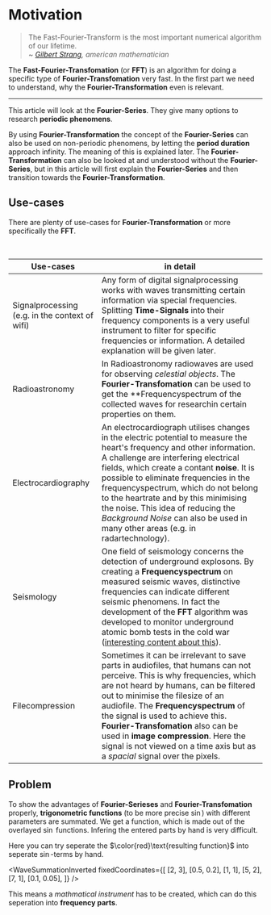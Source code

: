 
# Motivation

> The Fast-Fourier-Transform is the most important numerical algorithm of our lifetime.  
> ~ <cite>[Gilbert Strang](https://en.wikipedia.org/wiki/Gilbert_Strang), american mathematician</cite>

The **Fast-Fourier-Transfomation** (or **FFT**) is an algorithm for doing a specific type of **Fourier-Transfomation** very fast.
In the first part we need to understand, why the **Fourier-Transformation** even is relevant.

---

This article will look at the **Fourier-Series**. They give many options to research **periodic phenomens**.

By using **Fourier-Transformation** the concept of the **Fourier-Series** can also be used on non-periodic phenomens, by letting the **period duration** approach infinity.
The meaning of this is explained later.
The **Fourier-Transformation** can also be looked at and understood without the **Fourier-Series**, but in this article will first explain the **Fourier-Series** and then transition towards the **Fourier-Transformation**.

## Use-cases
There are plenty of use-cases for **Fourier-Transformation** or more specifically the **FFT**.


<br />


| Use-cases                                      | in detail                                                                                                                                                                                                                                                                                                                                                                                                                                                                                                                                                                                               |
| ---------------------------------------------- | --------------------------------------------------------------------------------------------------------------------------------------------------------------------------------------------------------------------------------------------------------------------------------------------------------------------------------------------------------------------------------------------------------------------------------------------------------------- |
| Signalprocessing (e.g. in the context of wifi) | Any form of digital signalprocessing works with waves transmitting certain information via special frequencies. Splitting **Time-Signals** into their frequency components is a very useful instrument to filter for specific frequencies or information. A detailed explanation will be given later.                                                                                                                                                           |
| Radioastronomy                                 | In Radioastronomy radiowaves are used for observing _celestial objects_. The **Fourier-Transfomation** can be used to get the **Frequencyspectrum of the collected waves for researchin certain properties on them.                                                                                                                                                                                                                                             |
| Electrocardiography                            | An electrocardiograph utilises changes in the electric potential to measure the heart's frequency and other information. A challenge are interfering electrical fields, which create a contant **noise**. It is possible to eliminate frequencies in the frequencyspectrum, which do not belong to the heartrate and by this minimising the noise. This idea of reducing the _Background Noise_ can also be used in many other areas (e.g. in radartechnology). |
| Seismology                                     | One field of seismology concerns the detection of underground explosons. By creating a **Frequencyspectrum** on measured seismic waves, distinctive frequencies can indicate different seismic phenomens. In fact the development of the **FFT** algorithm was developed to monitor underground atomic bomb tests in the cold war ([interesting content about this](https://www.youtube.com/watch?v=nmgFG7PUHfo)).                                              |
| Filecompression                                | Sometimes it can be irrelevant to save parts in audiofiles, that humans can not perceive. This is why frequencies, which are not heard by humans, can be filtered out to minimise the filesize of an audiofile. The **Frequencyspectrum** of the signal is used to achieve this. **Fourier-Transfomation** also can be used in **image compression**. Here the signal is not viewed on a time axis but as a _spacial_ signal over the pixels.                   |


## Problem

To show the advantages of **Fourier-Serieses** and **Fourier-Transfomation** properly, **trigonometric functions** (to be more precise $\sin$) with different parameters are summated.
We get a function, which is made out of the overlayed $\sin$ functions.
Infering the entered parts by hand is very difficult.

Here you can try seperate the $\color{red}\text{resulting function}$ into seperate $\sin$-terms by hand.

<WaveSummationInverted
  fixedCoordinates={[
    [2, 3],
    [0.5, 0.2],
    [1, 1],
    [5, 2],
    [7, 1],
    [0.1, 0.05],
  ]}
/>

This means a _mathmatical instrument_ has to be created, which can do this seperation into **frequency parts**.

